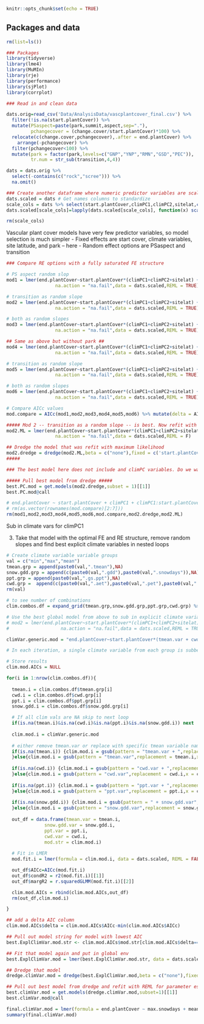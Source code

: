 
```r
knitr::opts_chunk$set(echo = TRUE)
```


## Packages and data
```r
rm(list=ls())

### Packages
library(tidyverse)
library(lme4)
library(MuMIn)
library(rje)
library(performance)
library(sjPlot)
library(corrplot)

### Read in and clean data

dats.orig=read_csv('Data/AnalysisData/vascplantcover_final.csv') %>% 
  filter(!is.na(start.plantCover)) %>% 
  mutate(PSaspect=paste(park,summit,aspect,sep="."),
         pchangecover = (change.cover/start.plantCover)*100) %>% 
  relocate(c(change.cover,pchangecover),.after = end.plantCover) %>% 
    arrange(-pchangecover) %>% 
  filter(pchangecover<100) %>% 
  mutate(park = factor(park,levels=c("GNP","YNP","RMN","GSD","PEC")),
         tr.num = str_sub(transition,4,4))

dats = dats.orig %>% 
  select(-contains(c("rock","scree"))) %>% 
  na.omit()

### Create another dataframe where numeric predictor variables are scaled ###
dats.scaled = dats # Get names columns to standardize
scale_cols = dats %>% select(start.plantCover,climPC1,climPC2,sitelat,contains(c(".tmean",".aet",".pet",".ppt",".snowdays",".gdd"))) %>% names()
dats.scaled[scale_cols]=lapply(dats.scaled[scale_cols], function(x) scale(x))

rm(scale_cols)
```

Vascular plant cover models have very few predictor variables, so model selection is much simpler
- Fixed effects are start cover, climate variables, site latitude, and park -- here
- Random effect options are PSaspect and transition
```r

### Compare RE options with a fully saturated FE structure

# PS aspect random slop
mod1 = lmer(end.plantCover~start.plantCover*(climPC1+climPC2+sitelat) + park + (1|PSaspect),
                  na.action = "na.fail",data = dats.scaled,REML = TRUE)

# transition as random slope
mod2 = lmer(end.plantCover~start.plantCover*(climPC1+climPC2+sitelat) + park + (1|transition),
                  na.action = "na.fail",data = dats.scaled,REML = TRUE)

# both as random slopes
mod3 = lmer(end.plantCover~start.plantCover*(climPC1+climPC2+sitelat) + park + (1|PSaspect) + (1|transition),
                  na.action = "na.fail",data = dats.scaled,REML = TRUE)

## Same as above but without park ##
mod4 = lmer(end.plantCover~start.plantCover*(climPC1+climPC2+sitelat) + (1|PSaspect),
                  na.action = "na.fail",data = dats.scaled,REML = TRUE)

# transition as random slope
mod5 = lmer(end.plantCover~start.plantCover*(climPC1+climPC2+sitelat) + (1|transition),
                  na.action = "na.fail",data = dats.scaled,REML = TRUE)

# both as random slopes
mod6 = lmer(end.plantCover~start.plantCover*(climPC1+climPC2+sitelat) + (1|PSaspect) + (1|transition),
                  na.action = "na.fail",data = dats.scaled,REML = TRUE)

# Compare AICc values
mod.compare = AICc(mod1,mod2,mod3,mod4,mod5,mod6) %>% mutate(delta = AICc-min(AICc)) %>% arrange(delta)

##### Mod 2 -- transition as a random slope -- is best. Now refit with ML and dredge
mod2.ML = lmer(end.plantCover~start.plantCover*(climPC1+climPC2+sitelat) + park + (1|transition),
                  na.action = "na.fail",data = dats.scaled,REML = F)

## Dredge the model that was refit with maximum likelihood
mod2.dredge = dredge(mod2.ML,beta = c("none"),fixed = c('start.plantCover'),trace=2)
#####

### The best model here does not include and climPC variables. Do we want to just fix them? The second best model does include clim PC2

##### Pull best model from dredge #####
best.PC.mod = get.models(mod2.dredge,subset = 1)[[1]]
best.PC.mod@call

# end.plantCover ~ start.plantCover + climPC1 + climPC1:start.plantCover + park + (1 | transition) 
# rm(as.vector(rownames(mod.compare)[2:7]))
rm(mod1,mod2,mod3,mod4,mod5,mod6,mod.compare,mod2.dredge,mod2.ML)
```


Sub in climate vars for climPC1

3. Take that model with the optimal FE and RE structure, remove random slopes and find best explicit climate variables in nested loops
```r

# Create climate variable variable groups
val = c("min","max","mean")
tmean.grp = append(paste0(val,".tmean"),NA)
snow.gdd.grp = append(c(paste0(val,".gdd"),paste0(val,".snowdays")),NA)
ppt.grp = append(paste0(val,".gs.ppt"),NA)
cwd.grp =  append(c(paste0(val,".aet"),paste0(val,".pet"),paste0(val,".wy.ppt")),NA)
rm(val)

# to see number of combinations
clim.combos.df = expand_grid(tmean.grp,snow.gdd.grp,ppt.grp,cwd.grp) %>% filter(rowSums(is.na(.))!=ncol(.))

# Use the best global model from above to sub in explicit climate variables
# mod2 = lmer(end.plantCover~start.plantCover*(climPC1+climPC2+sitelat) + park + (1|transition),
#                   na.action = "na.fail",data = dats.scaled,REML = TRUE)

climVar.generic.mod = "end.plantCover~start.plantCover*(tmean.var + cwd.var + ppt.var + snow.gdd.var + sitelat) + park + (1|transition)"

# In each iteration, a single climate variable from each group is subbed in for the generic climate variables above (i.e., tmean.var is swapped out for mean.tmean). That model is then fit with ML (not REML) and the AIC value is stored in the output table for comparison once the loops are finished running

# Store results
clim.mod.AICs = NULL

for(i in 1:nrow(clim.combos.df)){
  
  tmean.i = clim.combos.df$tmean.grp[i]
  cwd.i = clim.combos.df$cwd.grp[i]
  ppt.i = clim.combos.df$ppt.grp[i]
  snow.gdd.i = clim.combos.df$snow.gdd.grp[i]

  # If all clim vals are NA skip to next loop
  if(is.na(tmean.i)&is.na(cwd.i)&is.na(ppt.i)&is.na(snow.gdd.i)) next
  
  clim.mod.i = climVar.generic.mod
  
  # either remove tmean.var or replace with specific tmean variable name. Repeat the same process for all other clim variable groups
  if(is.na(tmean.i)) {clim.mod.i = gsub(pattern = "tmean.var + ",replacement = "", x = clim.mod.i, fixed = T)
  }else{clim.mod.i = gsub(pattern = "tmean.var",replacement = tmean.i,x = clim.mod.i)}
  
  if(is.na(cwd.i)) {clim.mod.i = gsub(pattern = "cwd.var + ",replacement = "", x = clim.mod.i, fixed = T)
  }else{clim.mod.i = gsub(pattern = "cwd.var",replacement = cwd.i,x = clim.mod.i)}
          
  if(is.na(ppt.i)) {clim.mod.i = gsub(pattern = "ppt.var + ",replacement = "", x = clim.mod.i, fixed = T)
  }else{clim.mod.i = gsub(pattern = "ppt.var",replacement = ppt.i,x = clim.mod.i)}
  
  if(is.na(snow.gdd.i)) {clim.mod.i = gsub(pattern = " + snow.gdd.var",replacement = "", x = clim.mod.i, fixed = T)
  }else{clim.mod.i = gsub(pattern = "snow.gdd.var",replacement = snow.gdd.i,x = clim.mod.i)}
  
  out_df = data.frame(tmean.var = tmean.i,
              snow.gdd.var = snow.gdd.i,
              ppt.var = ppt.i,
              cwd.var = cwd.i,
              mod.str = clim.mod.i)
  
  # Fit in LMER
  mod.fit.i = lmer(formula = clim.mod.i, data = dats.scaled, REML = FALSE, na.action = "na.fail")

  out_df$AICc=AICc(mod.fit.i)
  out_df$condR2 = r2(mod.fit.i)[[1]]
  out_df$margR2 = r.squaredGLMM(mod.fit.i)[[2]]

  clim.mod.AICs = rbind(clim.mod.AICs,out_df)
  rm(out_df,clim.mod.i)

}

## add a delta AIC column
clim.mod.AICs$delta = clim.mod.AICs$AICc-min(clim.mod.AICs$AICc)

## Pull out model string for model with lowest AIC
best.ExplClimVar.mod.str <- clim.mod.AICs$mod.str[clim.mod.AICs$delta==0]

## Fit that model again and put in global env
best.ExplClimVar.mod = lmer(best.ExplClimVar.mod.str, data = dats.scaled, REML = FALSE, na.action = "na.fail")

## Dredge that model
dredge.climVar.mod = dredge(best.ExplClimVar.mod,beta = c("none"),fixed = c('start.plantCover'),trace=2)

## Pull out best model from dredge and refit with REML for parameter estimates
best.climVar.mod = get.models(dredge.climVar.mod,subset=1)[[1]]
best.climVar.mod@call

final.climVar.mod = lmer(formula = end.plantCover ~ max.snowdays + mean.gs.ppt + min.wy.ppt + park + start.plantCover + max.snowdays:start.plantCover + mean.gs.ppt:start.plantCover + min.wy.ppt:start.plantCover + (1 | transition), data = dats.scaled, REML = FALSE, na.action = "na.fail")
summary(final.climVar.mod)

```



